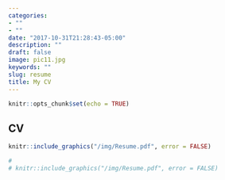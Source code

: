 ```yaml
---
categories:
- ""
- ""
date: "2017-10-31T21:28:43-05:00"
description: ""
draft: false
image: pic11.jpg
keywords: ""
slug: resume
title: My CV
---
```


```r
knitr::opts_chunk$set(echo = TRUE)
```

## CV
```r
knitr::include_graphics("/img/Resume.pdf", error = FALSE)
```

```r
# 
# knitr::include_graphics("/img/Resume.pdf", error = FALSE)
```